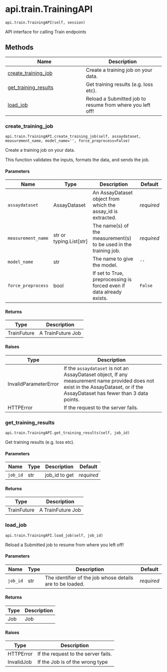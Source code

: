 # api.train.TrainingAPI { #openprotein.api.train.TrainingAPI }

`api.train.TrainingAPI(self, session)`

API interface for calling Train endpoints

## Methods

| Name | Description |
| --- | --- |
| [create_training_job](#openprotein.api.train.TrainingAPI.create_training_job) | Create a training job on your data. |
| [get_training_results](#openprotein.api.train.TrainingAPI.get_training_results) | Get training results (e.g. loss etc). |
| [load_job](#openprotein.api.train.TrainingAPI.load_job) | Reload a Submitted job to resume from where you left off! |

### create_training_job { #openprotein.api.train.TrainingAPI.create_training_job }

`api.train.TrainingAPI.create_training_job(self, assaydataset, measurement_name, model_name='', force_preprocess=False)`

Create a training job on your data.

This function validates the inputs, formats the data, and sends the job.

#### Parameters

| Name               | Type                      | Description                                                          | Default    |
|--------------------|---------------------------|----------------------------------------------------------------------|------------|
| `assaydataset`     | AssayDataset              | An AssayDataset object from which the assay_id is extracted.         | _required_ |
| `measurement_name` | str or typing.List\[str\] | The name(s) of the measurement(s) to be used in the training job.    | _required_ |
| `model_name`       | str                       | The name to give the model.                                          | `''`       |
| `force_preprocess` | bool                      | If set to True, preprocessing is forced even if data already exists. | `False`    |

#### Returns

| Type        | Description       |
|-------------|-------------------|
| TrainFuture | A TrainFuture Job |

#### Raises

| Type                  | Description                                                                                                                                                                    |
|-----------------------|--------------------------------------------------------------------------------------------------------------------------------------------------------------------------------|
| InvalidParameterError | If the `assaydataset` is not an AssayDataset object, If any measurement name provided does not exist in the AssayDataset, or if the AssayDataset has fewer than 3 data points. |
| HTTPError             | If the request to the server fails.                                                                                                                                            |

### get_training_results { #openprotein.api.train.TrainingAPI.get_training_results }

`api.train.TrainingAPI.get_training_results(self, job_id)`

Get training results (e.g. loss etc).

#### Parameters

| Name     | Type   | Description   | Default    |
|----------|--------|---------------|------------|
| `job_id` | str    | job_id to get | _required_ |

#### Returns

| Type        | Description       |
|-------------|-------------------|
| TrainFuture | A TrainFuture Job |

### load_job { #openprotein.api.train.TrainingAPI.load_job }

`api.train.TrainingAPI.load_job(self, job_id)`

Reload a Submitted job to resume from where you left off!

#### Parameters

| Name     | Type   | Description                                               | Default    |
|----------|--------|-----------------------------------------------------------|------------|
| `job_id` | str    | The identifier of the job whose details are to be loaded. | _required_ |

#### Returns

| Type   | Description   |
|--------|---------------|
| Job    | Job           |

#### Raises

| Type       | Description                         |
|------------|-------------------------------------|
| HTTPError  | If the request to the server fails. |
| InvalidJob | If the Job is of the wrong type     |